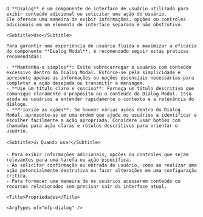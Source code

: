 
<div className="mfp-doc__wrapper" data-theme="light">
  <div className="mfp-doc__container" >
    <Title>Dialog</Title>

    O **Dialog** é um componente de interface de usuário utilizado para exibir conteúdo adicional ou solicitar uma ação do usuário.
    Ele oferece uma maneira de exibir informações, opções ou controles adicionais em um elemento de interface separado e não obstrutivo.

    <Subtitle>Uso</Subtitle>

    Para garantir uma experiência de usuário fluida e maximizar a eficácia do componente **Dialog Modal**, é recomendado seguir estas práticas recomendadas:

    - **Mantenha-o simples**: Evite sobrecarregar o usuário com conteúdo excessivo dentro do Dialog Modal. Esforce-se pela simplicidade e apresente apenas as informações ou opções essenciais necessárias para completar a ação desejada ou transmitir a mensagem.
    - **Use um título claro e conciso**: Forneça um título descritivo que comunique claramente o propósito ou o conteúdo do Dialog Modal. Isso ajuda os usuários a entender rapidamente o contexto e a relevância do diálogo.
    - **Priorize as ações**: Se houver várias ações dentro do Dialog Modal, apresente-as em uma ordem que ajude os usuários a identificar e escolher facilmente a ação apropriada. Considere usar botões com chamadas para ação claras e rótulos descritivos para orientar o usuário.

    <Subtitle>👍 Quando usar</Subtitle>

    - Para exibir informações adicionais, opções ou controles que sejam relevantes para uma tarefa ou ação específica.
    - Ao solicitar confirmação ou entrada do usuário, como ao realizar uma ação potencialmente destrutiva ou fazer alterações em uma configuração crítica.
    - Para fornecer uma maneira de os usuários acessarem conteúdo ou recursos relacionados sem precisar sair da interface atual.

    <Title>Propriedades</Title>

    <ArgTypes of="mfp-dialog" />
  </div>
</div>

